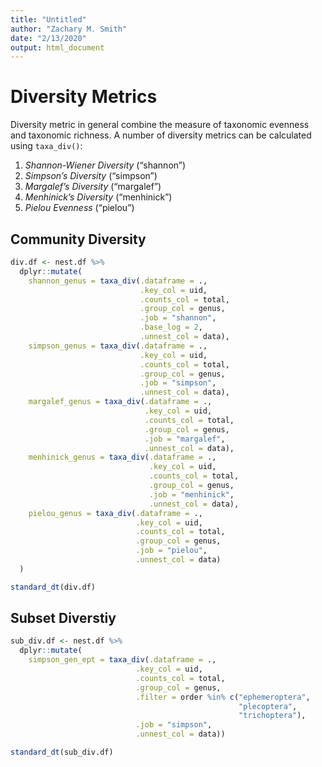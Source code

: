 ```yaml
---
title: "Untitled"
author: "Zachary M. Smith"
date: "2/13/2020"
output: html_document
---
```


# Diversity Metrics

Diversity metric in general combine the measure of taxonomic evenness and taxonomic richness.
A number of diversity metrics can be calculated using `taxa_div()`: 

1. _Shannon-Wiener Diversity_ ("shannon")
2. _Simpson's Diversity_ ("simpson")
3. _Margalef's Diversity_ ("margalef")
4. _Menhinick's Diversity_ ("menhinick")
5. _Pielou Evenness_ ("pielou")

## Community Diversity

```r
div.df <- nest.df %>% 
  dplyr::mutate(
    shannon_genus = taxa_div(.dataframe = .,
                             .key_col = uid,
                             .counts_col = total,
                             .group_col = genus,
                             .job = "shannon",
                             .base_log = 2,
                             .unnest_col = data),
    simpson_genus = taxa_div(.dataframe = .,
                             .key_col = uid,
                             .counts_col = total,
                             .group_col = genus,
                             .job = "simpson",
                             .unnest_col = data),
    margalef_genus = taxa_div(.dataframe = .,
                              .key_col = uid,
                              .counts_col = total,
                              .group_col = genus,
                              .job = "margalef",
                              .unnest_col = data),
    menhinick_genus = taxa_div(.dataframe = .,
                               .key_col = uid,
                               .counts_col = total,
                               .group_col = genus,
                               .job = "menhinick",
                               .unnest_col = data),
    pielou_genus = taxa_div(.dataframe = .,
                            .key_col = uid,
                            .counts_col = total,
                            .group_col = genus,
                            .job = "pielou",
                            .unnest_col = data)
  )
```

```r
standard_dt(div.df)
```

## Subset Diverstiy

```r
sub_div.df <- nest.df %>% 
  dplyr::mutate(
    simpson_gen_ept = taxa_div(.dataframe = .,
                            .key_col = uid,
                            .counts_col = total,
                            .group_col = genus,
                            .filter = order %in% c("ephemeroptera",
                                                   "plecoptera",
                                                   "trichoptera"),
                            .job = "simpson",
                            .unnest_col = data))
```

```r
standard_dt(sub_div.df)
```